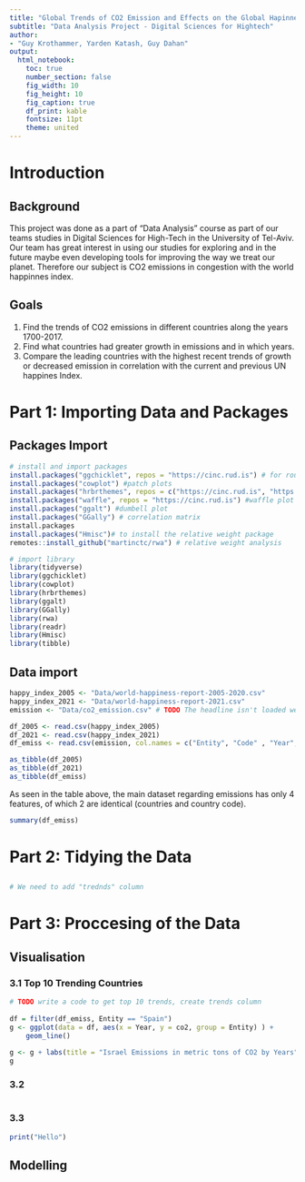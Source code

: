 ```yaml
---
title: "Global Trends of CO2 Emission and Effects on the Global Hapinnes Index"
subtitle: "Data Analysis Project - Digital Sciences for Hightech"
author:
- "Guy Krothammer, Yarden Katash, Guy Dahan"
output: 
  html_notebook:
    toc: true
    number_section: false
    fig_width: 10
    fig_height: 10
    fig_caption: true
    df_print: kable
    fontsize: 11pt
    theme: united
---
```


# Introduction

## Background

This project was done as a part of "Data Analysis" course as part of our teams 
studies in Digital Sciences for High-Tech in the University of Tel-Aviv. 
Our team has great interest in using our studies for exploring and in the future maybe even
developing tools for improving the way we treat our planet. Therefore our subject is
CO2 emissions in congestion with the world happinnes index. 

## Goals

1. Find the trends of CO2 emissions in different countries along the years 1700-2017.
2. Find what countries had greater growth in emissions and in which years.
3. Compare the leading countries with the highest recent trends of growth or decreased emission
in correlation with the current and previous UN happines Index. 

# Part 1: Importing Data and Packages

## Packages Import

```r

# install and import packages
install.packages("ggchicklet", repos = "https://cinc.rud.is") # for rounded corners 
install.packages("cowplot") #patch plots
install.packages("hrbrthemes", repos = c("https://cinc.rud.is", "https://cloud.r-project.org/")) #beautiful theme
install.packages("waffle", repos = "https://cinc.rud.is") #waffle plot
install.packages("ggalt") #dumbell plot
install.packages("GGally") # correlation matrix
install.packages
install.packages("Hmisc")# to install the relative weight package
remotes::install_github("martinctc/rwa") # relative weight analysis

# import library
library(tidyverse) 
library(ggchicklet)
library(cowplot)
library(hrbrthemes)
library(ggalt)
library(GGally)
library(rwa)
library(readr)
library(Hmisc)
library(tibble)
```

## Data import

```r
happy_index_2005 <- "Data/world-happiness-report-2005-2020.csv" 
happy_index_2021 <- "Data/world-happiness-report-2021.csv"
emission <- "Data/co2_emission.csv" # TODO The headline isn't loaded well for column 4

df_2005 <- read.csv(happy_index_2005)
df_2021 <- read.csv(happy_index_2021)
df_emiss <- read.csv(emission, col.names = c("Entity", "Code" , "Year", "co2"))

as_tibble(df_2005)
as_tibble(df_2021)
as_tibble(df_emiss)

```

As seen in the table above, the main dataset regarding emissions has only 4 features, of which 2 are identical (countries and country code). 


```r
summary(df_emiss)
```


# Part 2: Tidying the Data

## 

```r
# We need to add "trednds" column


```

# Part 3: Proccesing of the Data

## Visualisation 

### 3.1 Top 10 Trending Countries
```r
# TODO write a code to get top 10 trends, create trends column
 
df = filter(df_emiss, Entity == "Spain")
g <- ggplot(data = df, aes(x = Year, y = co2, group = Entity) ) + 
    geom_line()
    
g <- g + labs(title = "Israel Emissions in metric tons of CO2 by Years")
g
```

### 3.2 

```r


```

### 3.3

```r
print("Hello")
```

## Modelling

```r

```

